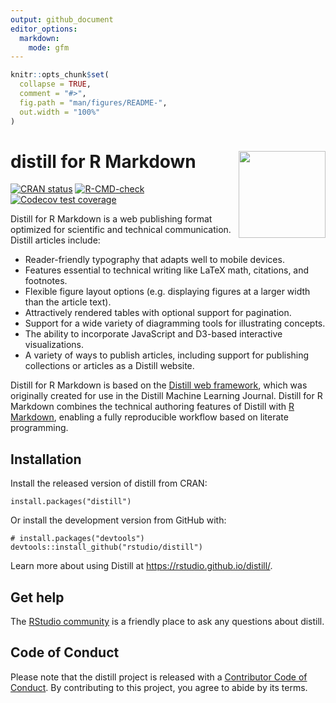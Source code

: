 ```yaml
---
output: github_document
editor_options:
  markdown:
    mode: gfm
---
```


<!-- README.md is generated from README.Rmd. Please edit that file -->

```r
knitr::opts_chunk$set(
  collapse = TRUE,
  comment = "#>",
  fig.path = "man/figures/README-",
  out.width = "100%"
)
```

# distill for R Markdown <img src="man/figures/logo.png" align="right" height="139"/>

<!-- badges: start -->

[![CRAN status](https://www.r-pkg.org/badges/version/distill)](https://CRAN.R-project.org/package=distill) [![R-CMD-check](https://github.com/rstudio/distill/actions/workflows/R-CMD-check.yaml/badge.svg)](https://github.com/rstudio/distill/actions/workflows/R-CMD-check.yaml) [![Codecov test coverage](https://codecov.io/gh/rstudio/distill/branch/main/graph/badge.svg)](https://app.codecov.io/gh/rstudio/distill?branch=main)

<!-- badges: end -->

Distill for R Markdown is a web publishing format optimized for scientific and technical communication. Distill articles include:

-   Reader-friendly typography that adapts well to mobile devices.
-   Features essential to technical writing like LaTeX math, citations, and footnotes.
-   Flexible figure layout options (e.g. displaying figures at a larger width than the article text).
-   Attractively rendered tables with optional support for pagination.
-   Support for a wide variety of diagramming tools for illustrating concepts.
-   The ability to incorporate JavaScript and D3-based interactive visualizations.
-   A variety of ways to publish articles, including support for publishing collections or articles as a Distill website.

Distill for R Markdown is based on the [Distill web framework](https://github.com/distillpub/template), which was originally created for use in the Distill Machine Learning Journal. Distill for R Markdown combines the technical authoring features of Distill with [R Markdown](https://rmarkdown.rstudio.com/), enabling a fully reproducible workflow based on literate programming.

## Installation

Install the released version of distill from CRAN:

    install.packages("distill")

Or install the development version from GitHub with:

    # install.packages("devtools")
    devtools::install_github("rstudio/distill")

Learn more about using Distill at <https://rstudio.github.io/distill/>.

## Get help

The [RStudio community](https://community.rstudio.com/tag/distill) is a friendly place to ask any questions about distill.

## Code of Conduct

Please note that the distill project is released with a [Contributor Code of Conduct](https://pkgs.rstudio.com/distill/CODE_OF_CONDUCT.html). By contributing to this project, you agree to abide by its terms.
